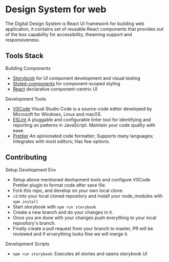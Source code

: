 <Meta title="Guides|Getting started" />

# Design System for web

The Digital Design System is React UI framework for building web application, it contains set of reusable React components that provides out of the box capability for accessibility, theaming support and responsiveness.

## Tools Stack

Building Components

-   [Storybook](https://storybook.js.org) for UI component development and visual testing
-   [Styled-components](https://www.styled-components.com/) for component-scoped styling
-   [React](https://reactjs.org/) declarative component-centric UI

Development Tools

-   [VSCode](https://code.visualstudio.com/) Visual Studio Code is a source-code editor developed by Microsoft for Windows, Linux and macOS.
-   [ESLint](https://eslint.org/) A pluggable and configurable linter tool for identifying and reporting on patterns in JavaScript. Maintain your code quality with ease.
-   [Prettier](https://prettier.io/) An opinionated code formatter; Supports many languages; Integrates with most editors; Has few options.

## Contributing

Setup Development Env

-   Setup above mentioned devlopment tools and configure VSCode Prettier plugin to format code after save file.
-   Fork this repo, and develop on your own local clone.
-   <code>cd</code> into your local cloned repository and install your node_modules
    with <code>npm install</code>
-   Start storybook with <code>npm run storybook</code>
-   Create a new branch and do your changes in it.
-   Once you are done with your changes push everything to your local repository's branch.
-   Finally create a pull request from your branch to master, PR will be reviewed and if erverything looks fine we will merge it.

Development Scripts

-   <code>npm run storybook</code>: Executes all stories and opens storybook UI
